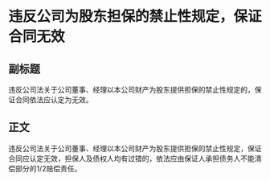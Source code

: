 # 违反公司为股东担保的禁止性规定，保证合同无效
## 副标题
违反公司法关于公司董事、经理以本公司财产为股东提供担保的禁止性规定的，保证合同依法应认定为无效。
## 正文
违反公司法关于公司董事、经理以本公司财产为股东提供担保的禁止性规定，保证合同应认定无效，担保人及债权人均有过错的，依法应由保证人承担债务人不能清偿部分的1/2赔偿责任。